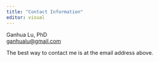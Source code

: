 ```yaml
---
title: "Contact Information"
editor: visual
---
```


Ganhua Lu, PhD\
[ganhualu\@gmail.com](mailto:%20ganhualu@gmail.com)\

The best way to contact me is at the email address above.

